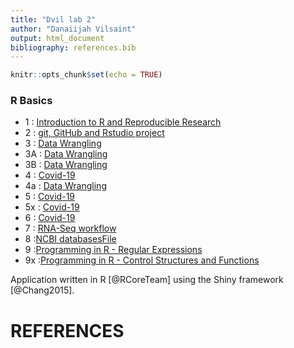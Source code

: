 ```yaml
---
title: "Dvil lab 2"
author: "Danaiijah Vilsaint"
output: html_document
bibliography: references.bib
---
```


```r
knitr::opts_chunk$set(echo = TRUE)
```

### R Basics

* 1 : [Introduction to R and Reproducible Research](New-lab-1.html)
* 2 : [git, GitHub and Rstudio project](Lab2.html)
* 3 : [Data Wrangling](Evo_Geno_Lab3B_Data_Wrangling.html) 
* 3A : [Data Wrangling](Evo_Geno_Lab3A_Data_Wrangling.html)
* 3B : [Data Wrangling](Evo_Geno_Lab3B_Data_Wrangling.html)
* 4 : [Covid-19](Evo_Geno_Lab4_Covid.html)
* 4a : [Data Wrangling](Evo_Geno_Lab4a.html)
* 5 : [Covid-19](Evo_Geno_Lab5.html)
* 5x : [Covid-19](Evo_Geno_Lab5x.html)
* 6 : [Covid-19](Evo_Geno_Lab6.html)
* 7 : [RNA-Seq workflow](Evo_Geno_Lab7.html)
* 8 :[NCBI databasesFile](Evo_Geno_Lab8.Rmd)
* 9 :[ Programming in R - Regular Expressions](Evo_Geno_Lab9.Rmd)
* 9x :[Programming in R - Control Structures and Functions](Evo_Geno_Lab9x_DisneyVer.html)



Application written in R [@RCoreTeam] using the Shiny framework [@Chang2015].

# REFERENCES

